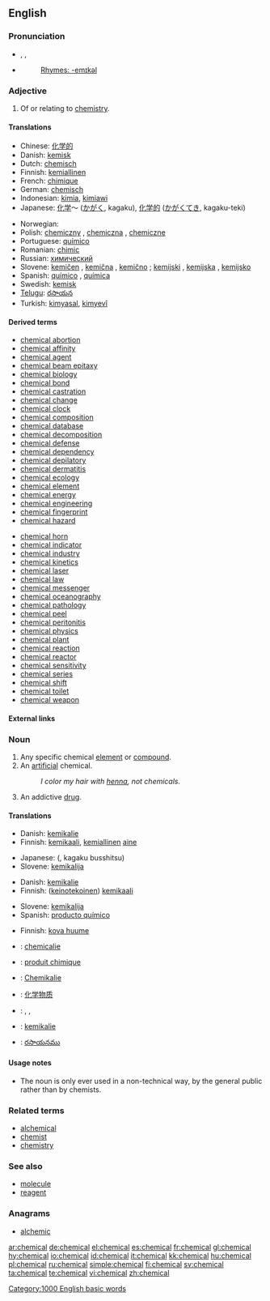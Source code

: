 ==English==

===Pronunciation===
*{{AHD|kĕm'ĭk-əl}}, {{IPA|/ˈkemɪkəl/}}, {{SAMPA|/"kemIk@l/}}
*{{audio|en-us-chemical.ogg|Audio (US)}}
*: [[Rhymes:English:-emɪkəl|Rhymes: -emɪkəl]]

===Adjective===
{{en-adj|-}}

# Of or relating to [[chemistry]].

====Translations====
{{trans-top|relating to chemistry}}
*Chinese: [[化学的]]
*Danish: [[kemisk]]
*Dutch: [[chemisch]]
*Finnish: [[kemiallinen]]
*French: [[chimique]]
*German: [[chemisch]]
*Indonesian: [[kimia]], [[kimiawi]]
*Japanese: [[化学]]～ ([[かがく]], kagaku), [[化学的]] ([[かがく]]てき, kagaku-teki)
{{trans-mid}}
*Norwegian: {{t-|no|kjemisk}}
*Polish: [[chemiczny]] {{m}}, [[chemiczna]] {{f}}, [[chemiczne]] {{n}}
*Portuguese: [[químico]]
*Romanian: [[chimic]]
*Russian: [[химический]]
*Slovene: [[kemičen]] {{m}}, [[kemična]] {{f}}, [[kemično]] {{n}}; [[kemijski]] {{m}}, [[kemijska]] {{f}}, [[kemijsko]] {{n}}
*Spanish: [[químico]] {{m}} , [[química]] {{f}}
*Swedish: [[kemisk]]
*[[Telugu]]: [[రసాయన]]
*Turkish: [[kimyasal]], [[kimyevî]]
{{trans-bottom}}

====Derived terms====
{{top2}}
*[[chemical abortion]]
*[[chemical affinity]]
*[[chemical agent]]
*[[chemical beam epitaxy]]
*[[chemical biology]]
*[[chemical bond]]
*[[chemical castration]]
*[[chemical change]]
*[[chemical clock]]
*[[chemical composition]]
*[[chemical database]]
*[[chemical decomposition]]
*[[chemical defense]]
*[[chemical dependency]]
*[[chemical depilatory]]
*[[chemical dermatitis]]
*[[chemical ecology]]
*[[chemical element]]
*[[chemical energy]]
*[[chemical engineering]]
*[[chemical fingerprint]]
*[[chemical hazard]]
{{mid2}}
*[[chemical horn]]
*[[chemical indicator]]
*[[chemical industry]]
*[[chemical kinetics]]
*[[chemical laser]]
*[[chemical law]]
*[[chemical messenger]]
*[[chemical oceanography]]
*[[chemical pathology]]
*[[chemical peel]]
*[[chemical peritonitis]]
*[[chemical physics]]
*[[chemical plant]]
*[[chemical reaction]]
*[[chemical reactor]]
*[[chemical sensitivity]]
*[[chemical series]]
*[[chemical shift]]
*[[chemical toilet]]
*[[chemical weapon]]
{{bottom}}

====External links====
{{pedialite|Chemistry}}

===Noun===
{{en-noun}}

# Any specific chemical [[element]] or [[compound]].
# An [[artificial]] chemical.
#: ''I color my hair with [[henna]], not chemicals.''
# An addictive [[drug]].

====Translations====
{{trans-top|any specific chemical element or compound}}
*Danish: [[kemikalie]] {{n}}
*Finnish: [[kemikaali]], [[kemiallinen]] [[aine]]
{{trans-mid}}
*Japanese: {{JAchar|[[化学物質]]}} ({{JAchar|[[かがくぶっしつ]]}}, kagaku busshitsu)
*Slovene: [[kemikalija]] {{f}}
{{trans-bottom}}

{{trans-top|an artificial chemical}}
*Danish: [[kemikalie]] {{n}}
*Finnish: ([[keinotekoinen]]) [[kemikaali]]
{{trans-mid}}
*Slovene: [[kemikalija]] {{f}}
*Spanish: [[producto químico]] {{m}}
{{trans-bottom}}

{{trans-top|an addictive drug}}
*Finnish: [[kova huume]]
{{trans-mid}}
{{trans-bottom}}

{{checktrans-top}}
*{{ttbc|Dutch}}: [[chemicalie]] {{f}}
*{{ttbc|French}}: [[produit chimique]] {{m}}
*{{ttbc|German}}: [[Chemikalie]] {{f}}
{{checktrans-mid}}
*{{ttbc|Mandarin Chinese}}: [[化学物质]]
*{{ttbc|Norwegian}}: {{t|no|kjemikal|n}}, {{t|no|kjemikalie|m}}, {{t|no|kjemikalium|n}}
*{{ttbc|Swedish}}: [[kemikalie]]
*{{ttbc|Telugu}}: [[రసాయనము]]
{{checktrans-bottom}}

====Usage notes====
*The noun is only ever used in a non-technical way, by the general public rather than by chemists.

===Related terms===
*[[alchemical]]
*[[chemist]]
*[[chemistry]]

===See also===
*[[molecule]]
*[[reagent]]

===Anagrams===
*[[alchemic]]

[[Category:1000 English basic words]]

[[ar:chemical]]
[[de:chemical]]
[[el:chemical]]
[[es:chemical]]
[[fr:chemical]]
[[gl:chemical]]
[[hy:chemical]]
[[io:chemical]]
[[id:chemical]]
[[it:chemical]]
[[kk:chemical]]
[[hu:chemical]]
[[pl:chemical]]
[[ru:chemical]]
[[simple:chemical]]
[[fi:chemical]]
[[sv:chemical]]
[[ta:chemical]]
[[te:chemical]]
[[vi:chemical]]
[[zh:chemical]]